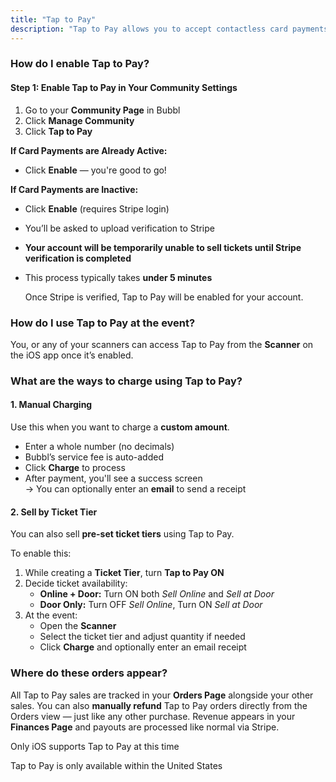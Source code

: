 ```yaml
---
title: "Tap to Pay"
description: "Tap to Pay allows you to accept contactless card payments directly from your phone at the door — no additional hardware needed. It’s ideal for charging custom amounts or selling specific ticket tiers at the door."
---
```


### How do I enable Tap to Pay?

#### Step 1: Enable Tap to Pay in Your Community Settings

1. Go to your **Community Page** in Bubbl
2. Click **Manage Community**
3. Click **Tap to Pay**

**If Card Payments are Already Active:**

- Click **Enable** — you're good to go!

**If Card Payments are Inactive:**

- Click **Enable** (requires Stripe login)
- You’ll be asked to upload verification to Stripe
- **Your account will be temporarily unable to sell tickets until Stripe verification is completed**
- This process typically takes **under 5 minutes**

  <Info>
    Once Stripe is verified, Tap to Pay will be enabled for your account.
  </Info>

### How do I use Tap to Pay at the event?

You, or any of your scanners can access Tap to Pay from the **Scanner** on the iOS app once it’s enabled.

### What are the ways to charge using Tap to Pay?

#### 1. **Manual Charging**

Use this when you want to charge a **custom amount**.

- Enter a whole number (no decimals)
- Bubbl’s service fee is auto-added
- Click **Charge** to process
- After payment, you'll see a success screen\
  → You can optionally enter an **email** to send a receipt

#### 2. **Sell by Ticket Tier**

You can also sell **pre-set ticket tiers** using Tap to Pay.

To enable this:

1. While creating a **Ticket Tier**, turn **Tap to Pay ON**
2. Decide ticket availability:
   - **Online + Door:** Turn ON both _Sell Online_ and _Sell at Door_
   - **Door Only:** Turn OFF _Sell Online_, Turn ON _Sell at Door_
3. At the event:
   - Open the **Scanner**
   - Select the ticket tier and adjust quantity if needed
   - Click **Charge** and optionally enter an email receipt

### Where do these orders appear?

All Tap to Pay sales are tracked in your **Orders Page** alongside your other sales. You can also **manually refund** Tap to Pay orders directly from the Orders view — just like any other purchase. Revenue appears in your **Finances Page** and payouts are processed like normal via Stripe.

<Tip>
  Only iOS supports Tap to Pay at this time

  Tap to Pay is only available within the United States
</Tip>